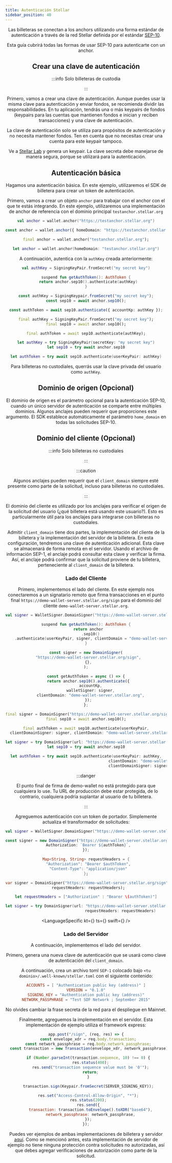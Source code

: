 ```yaml
---
title: Autenticación Stellar
sidebar_position: 40
---
```



<Header />

Las billeteras se conectan a los anchors utilizando una forma estándar de autenticación a través de la red Stellar definida por el estándar [SEP-10].

Esta guía cubrirá todas las formas de usar SEP-10 para autenticarte con un anchor.

## Crear una clave de autenticación

:::info Solo billeteras de custodia

:::

Primero, vamos a crear una clave de autenticación. Aunque puedes usar la misma clave para autenticación y enviar fondos, se recomienda dividir las responsabilidades. En tu aplicación, tendrás una o más keypairs de fondos (keypairs para las cuentas que mantienen fondos e inician y reciben transacciones) y una clave de autenticación.

La clave de autenticación solo se utiliza para propósitos de autenticación y no necesita mantener fondos. Ten en cuenta que no necesitas crear una cuenta para este keypair tampoco.

Ve a [Stellar Lab] y genera un keypair. La clave secreta debe manejarse de manera segura, porque se utilizará para la autenticación.

## Autenticación básica

Hagamos una autenticación básica. En este ejemplo, utilizaremos el SDK de billetera para crear un token de autenticación.

Primero, vamos a crear un objeto `anchor` para trabajar con el anchor con el que te estás integrando. En este ejemplo, utilizaremos una implementación de anchor de referencia con el dominio principal `testanchor.stellar.org`

<CodeExample>

```kotlin
val anchor = wallet.anchor("https://testanchor.stellar.org")
```

```typescript
const anchor = wallet.anchor({ homeDomain: "https://testanchor.stellar.org" });
```

```dart
final anchor = wallet.anchor("testanchor.stellar.org");
```

```swift
let anchor = wallet.anchor(homeDomain: "testanchor.stellar.org")
```

</CodeExample>

A continuación, autentica con la `authKey` creada anteriormente:

<CodeExample>

```kotlin
val authKey = SigningKeyPair.fromSecret("my secret key")

suspend fun getAuthToken(): AuthToken {
  return anchor.sep10().authenticate(authKey)
}
```

```typescript
const authKey = SigningKeypair.fromSecret("my secret key");
const sep10 = await anchor.sep10();

const authToken = await sep10.authenticate({ accountKp: authKey });
```

```dart
final authKey = SigningKeyPair.fromSecret("my secret key");
final sep10 = await anchor.sep10();

final authToken = await sep10.authenticate(authKey);
```

```swift
let authKey = try SigningKeyPair(secretKey: "my secret key")
let sep10 = try await anchor.sep10

let authToken = try await sep10.authenticate(userKeyPair: authKey)
```

</CodeExample>

Para billeteras no custodiales, querrás usar la clave privada del usuario como `authKey`.

## Dominio de origen (Opcional)

El dominio de origen es el parámetro opcional para la autenticación SEP-10, cuando un único servidor de autenticación se comparte entre múltiples dominios. Algunos anclajes pueden requerir que proporciones este argumento. El SDK establece automáticamente el parámetro `home_domain` en todas las solicitudes SEP-10.

## Dominio del cliente (Opcional)

:::info Solo billeteras no custodiales

:::

:::caution

Algunos anclajes pueden requerir que el `client_domain` siempre esté presente como parte de la solicitud, incluso para billeteras no custodiales.

:::

El dominio del cliente es utilizado por los anclajes para verificar el origen de la solicitud del usuario (¿qué billetera está usando este usuario?). Esto es particularmente útil para los anclajes para integrarse con billeteras no custodiales.

Admitir `client_domain` tiene dos partes, la implementación del cliente de la billetera y la implementación del servidor de la billetera. En esta configuración, tendremos una clave de autenticación adicional. Esta clave se almacenará de forma remota en el servidor. Usando el archivo de información SEP-1, el anclaje podrá consultar esta clave y verificar la firma. Así, el anclaje podrá confirmar que la solicitud proviene de tu billetera, perteneciente al `client_domain` de la billetera.

### Lado del Cliente

Primero, implementemos el lado del cliente. En este ejemplo nos conectaremos a un signatario remoto que firma transacciones en el punto final `https://demo-wallet-server.stellar.org/sign` para el dominio del cliente `demo-wallet-server.stellar.org`.

<CodeExample>

```kotlin
val signer = WalletSigner.DomainSigner("https://demo-wallet-server.stellar.org/sign") {}

suspend fun getAuthToken(): AuthToken {
  return anchor
    .sep10()
    .authenticate(userKeyPair, signer, clientDomain = "demo-wallet-server.stellar.org")
}
```

```typescript
const signer = new DomainSigner(
  "https://demo-wallet-server.stellar.org/sign",
  {},
);

const getAuthToken = async () => {
  return anchor.sep10().authenticate({
    accountKp,
    walletSigner: signer,
    clientDomain: "demo-wallet-server.stellar.org",
  });
};
```

```dart
final signer = DomainSigner("https://demo-wallet-server.stellar.org/sign");
final sep10 = await anchor.sep10();

final authToken = await sep10.authenticate(userKeyPair,
  clientDomainSigner: signer, clientDomain: "demo-wallet-server.stellar.org");
```

```swift
let signer = try DomainSigner(url: "https://demo-wallet-server.stellar.org/sign")
let sep10 = try await anchor.sep10

let authToken = try await sep10.authenticate(userKeyPair: authKey,
                                             clientDomain: "demo-wallet-server.stellar.org",
                                             clientDomainSigner: signer)
```

</CodeExample>

:::danger

El punto final de firma de demo-wallet no está protegido para que cualquiera lo use. Tu URL de producción debe estar protegida, de lo contrario, cualquiera podría suplantar al usuario de tu billetera.

:::

Agreguemos autenticación con un token de portador. Simplemente actualiza el transformador de solicitudes:

<CodeExample>

```kotlin
val signer = WalletSigner.DomainSigner("https://demo-wallet-server.stellar.org/sign") { bearerAuth("authToken") }
```

```typescript
const signer = new DomainSigner("https://demo-wallet-server.stellar.org/sign", {
  Authorization: `Bearer ${authToken}`,
});
```

```dart
Map<String, String> requestHeaders = {
  "Authorization": "Bearer $authToken",
  "Content-Type": "application/json"
};

var signer = DomainSigner("https://demo-wallet-server.stellar.org/sign",
  requestHeaders: requestHeaders);
```

```swift
let requestHeaders = ["Authorization" : "Bearer \(authToken)"]

let signer = try DomainSigner(url: "https://demo-wallet-server.stellar.org/sign",
                              requestHeaders: requestHeaders)
```

</CodeExample>

<LanguageSpecific
  kt={<GlobalClientSignerKt />}
  ts={<GlobalClientSignerTs />}
  swift={<GlobalClientSignerSwift />}
/>

### Lado del Servidor

A continuación, implementemos el lado del servidor.

Primero, genera una nueva clave de autenticación que se usará como clave de autenticación del `client_domain`.

A continuación, crea un archivo toml `SEP-1` colocado bajo `<tu dominio>/.well-known/stellar.toml` con el siguiente contenido:

<NonWalletCodeExample>

```toml
ACCOUNTS = [ "Authentication public key (address)" ]
VERSION = "0.1.0"
SIGNING_KEY = "Authentication public key (address)"
NETWORK_PASSPHRASE = "Test SDF Network ; September 2015"
```

</NonWalletCodeExample>

No olvides cambiar la frase secreta de la red para el despliegue en Mainnet.

Finalmente, agreguemos la implementación en el servidor. Esta implementación de ejemplo utiliza el framework express:

<NonWalletCodeExample>

```javascript
app.post("/sign", (req, res) => {
  const envelope_xdr = req.body.transaction;
  const network_passphrase = req.body.network_passphrase;
  const transaction = new Transaction(envelope_xdr, network_passphrase);

  if (Number.parseInt(transaction.sequence, 10) !== 0) {
    res.status(400);
    res.send("transaction sequence value must be '0'");
    return;
  }

  transaction.sign(Keypair.fromSecret(SERVER_SIGNING_KEY));

  res.set("Access-Control-Allow-Origin", "*");
  res.status(200);
  res.send({
    transaction: transaction.toEnvelope().toXDR("base64"),
    network_passphrase: network_passphrase,
  });
});
```

</NonWalletCodeExample>

Puedes ver ejemplos de ambas implementaciones de billetera y servidor [aquí](https://github.com/stellar/typescript-wallet-sdk/tree/main/%40stellar/typescript-wallet-sdk/examples/sep10). Como se mencionó antes, esta implementación de servidor de ejemplo no tiene ninguna protección contra solicitudes no autorizadas, así que debes agregar verificaciones de autorización como parte de la solicitud.

[sep-1]: https://github.com/stellar/stellar-protocol/blob/master/ecosystem/sep-0001.md
[sep-10]: https://github.com/stellar/stellar-protocol/blob/master/ecosystem/sep-0010.md
[stellar lab]: https://lab.stellar.org/
